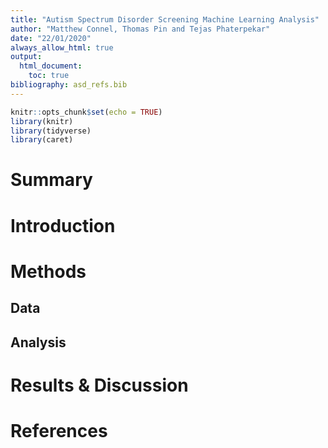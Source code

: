 ```yaml
---
title: "Autism Spectrum Disorder Screening Machine Learning Analysis"
author: "Matthew Connel, Thomas Pin and Tejas Phaterpekar"
date: "22/01/2020"
always_allow_html: true
output: 
  html_document:
    toc: true
bibliography: asd_refs.bib
---
```


```r
knitr::opts_chunk$set(echo = TRUE)
library(knitr)
library(tidyverse)
library(caret)
```

# Summary

# Introduction

# Methods

## Data

## Analysis

# Results & Discussion

# References


